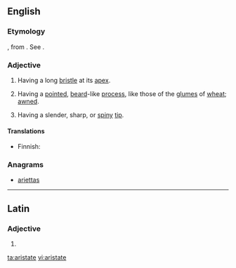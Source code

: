 ==English==

===Etymology===
{{etyl|la}} {{lena}} {{term|aristatus}}, from {{term|arista}}. See {{term|arista}}.

===Adjective===
{{en-adj|-}}

# {{botany|of leaves}} Having a long [[bristle]] at its [[apex]].
# {{botany}} Having a [[pointed]], [[beard]]-like [[process]], like those of the [[glume]]s of [[wheat]]; [[awned]].
#: {{rfquotek|Gray}}
# {{zoology}} Having a slender, sharp, or [[spiny]] [[tip]].

====Translations====
{{trans-top|having a long bristle at its apex}}
* Finnish: {{t-|fi|puikea}}
{{trans-mid}}
{{trans-bottom}}

===Anagrams===
* [[ariettas#English|ariettas]]

----

==Latin==

===Adjective===
{{la-adj-form|aristāte}}

# {{inflection of|aristatus|aristātus|voc|m|s|lang=la}}

[[ta:aristate]]
[[vi:aristate]]